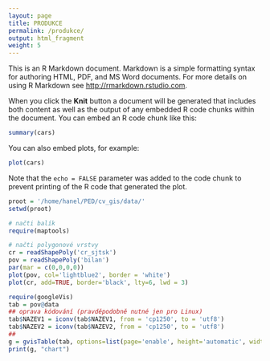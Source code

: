 ```yaml
---
layout: page
title: PRODUKCE
permalink: /produkce/
output: html_fragment
weight: 5
---
```



This is an R Markdown document. Markdown is a simple formatting syntax for authoring HTML, PDF, and MS Word documents. For more details on using R Markdown see <http://rmarkdown.rstudio.com>.

When you click the **Knit** button a document will be generated that includes both content as well as the output of any embedded R code chunks within the document. You can embed an R code chunk like this:

```r
summary(cars)
```

You can also embed plots, for example:

```r
plot(cars)
```

Note that the `echo = FALSE` parameter was added to the code chunk to prevent printing of the R code that generated the plot.

```r
proot = '/home/hanel/PED/cv_gis/data/'
setwd(proot)

# načti balík
require(maptools)

# načti polygonové vrstvy
cr = readShapePoly('cr_sjtsk')
pov = readShapePoly('bilan')
par(mar = c(0,0,0,0))
plot(pov, col='lightblue2', border = 'white')
plot(cr, add=TRUE, border='black', lty=6, lwd = 3)

```

```r
require(googleVis)
tab = pov@data
## oprava kódování (pravděpodobně nutné jen pro Linux)
tab$NAZEV1 = iconv(tab$NAZEV1, from = 'cp1250', to = 'utf8')
tab$NAZEV2 = iconv(tab$NAZEV2, from = 'cp1250', to = 'utf8')
##
g = gvisTable(tab, options=list(page='enable', height='automatic', width='automatic'))
print(g, "chart")
```
